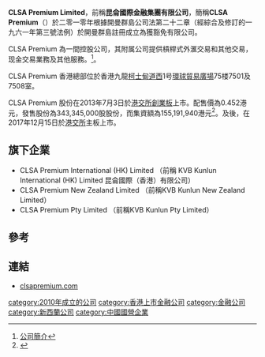 '''CLSA Premium Limited'''，前稱'''昆侖國際金融集團有限公司'''，簡稱'''CLSA Premium'''（{{hkex|6877}}）於二零一零年根據開曼群島公司法第二十二章（經綜合及修訂的一九六一年第三號法例）於開曼群島註冊成立為獲豁免有限公司。

CLSA Premium 為一間控股公司，其附属公司提供槓桿式外滙交易和其他交易，现金交易業務及其他服務。<ref>[https://www.clsapremium.com/about_us/about_clsap 公司簡介] </ref>。

CLSA Premium 香港總部位於香港九龍[[柯士甸道西|柯士甸道西]]1号[[環球貿易廣場|環球貿易廣場]]75楼7501及7508室。

CLSA Premium 股份在2013年7月3日於[[港交所|港交所]][[香港創業板|創業板]]上市。配售價為0.452港元，發售股份為343,345,000股股份，而集資額為155,191,940港元<ref>{{Cite web |url=https://www1.hkexnews.hk/listedco/listconews/gem/2013/0611/gln20130611012_c.htm |title=招股章程 |accessdate=2020-08-17 |archive-date=2019-05-24 |archive-url=https://web.archive.org/web/20190524212447/http://www3.hkexnews.hk/listedco/listconews/GEM/2013/0611/GLN20130611012_C.HTM |dead-url=no }}</ref>。及後，在2017年12月15日於[[港交所|港交所]]主板上市。

==旗下企業==
*CLSA Premium International (HK) Limited （前稱 KVB Kunlun International (HK) Limited 昆侖國際（香港）有限公司）
*CLSA Premium New Zealand Limited （前稱KVB Kunlun New Zealand Limited）
*CLSA Premium Pty Limited （前稱KVB Kunlun Pty Limited）

==參考==
{{reflist}}

==連結==
*[http://www.clsapremium.com/ clsapremium.com] {{Wayback|url=http://www.clsapremium.com/ |date=20200807160038 }}

[[category:2010年成立的公司|category:2010年成立的公司]]
[[category:香港上市金融公司|category:香港上市金融公司]]
[[category:金融公司|category:金融公司]]
[[category:新西蘭公司|category:新西蘭公司]]
[[category:中國國營企業|category:中國國營企業]]